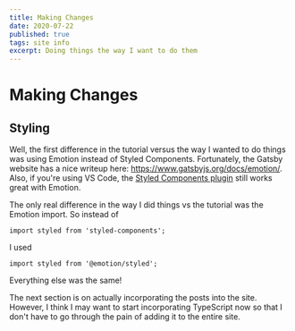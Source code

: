 ```yaml
---
title: Making Changes
date: 2020-07-22
published: true
tags: site info
excerpt: Doing things the way I want to do them
---
```


# Making Changes

## Styling

Well, the first difference in the tutorial versus the way I wanted to do things was using Emotion instead of Styled Components. Fortunately, the Gatsby website has a nice writeup here: https://www.gatsbyjs.org/docs/emotion/. Also, if you're using VS Code, the [Styled Components plugin](https://marketplace.visualstudio.com/items?itemName=jpoissonnier.vscode-styled-components) still works great with Emotion.

The only real difference in the way I did things vs the tutorial was the Emotion import. So instead of

```
import styled from 'styled-components';
```

I used

```
import styled from '@emotion/styled';
```

Everything else was the same!

The next section is on actually incorporating the posts into the site. However, I think I may want to start incorporating TypeScript now so that I don't have to go through the pain of adding it to the entire site.
